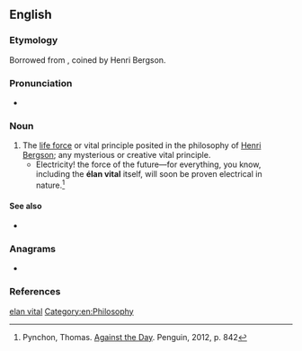 ==English==

===Etymology===
Borrowed from {{bor|en|fr|élan vital|notext=1}}, coined by Henri Bergson.

===Pronunciation===
* {{a|French}} {{IPA|/elɑ̃ vital/|lang=en}}

===Noun===
{{en-noun|-}}

# The [[life force]] or vital principle posited in the philosophy of [[w:Henri Bergson|Henri Bergson]]; any mysterious or creative vital principle.
#* Electricity! the force of the future—for everything, you know, including the '''élan vital''' itself, will soon be proven electrical in nature.<ref>Pynchon, Thomas. [https://books.google.co.uk/books?id=iBA0e-8kZ4cC&pg=PT842&dq=%22everything,+you+know,+including+the+%C3%A9lan+vital+itself,+will+soon+be+proven+electrical+in+nature%22 Against the Day]. Penguin, 2012, p. 842</ref>

====See also====
* {{l|en|vitalism}}

===Anagrams===
* {{anagrams|en|alleviant|vanillate}}

===References===
<references/>

[[Category:English terms spelled with É|elan vital]]
[[Category:en:Philosophy]]
